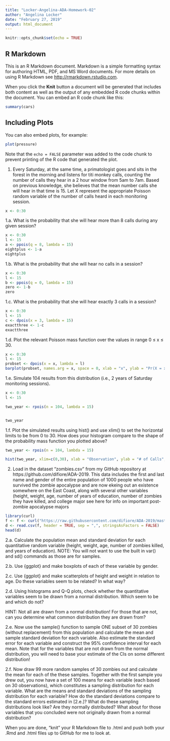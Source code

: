 ```yaml
---
title: "Locker-Angelina-ADA-Homework-02"
author: "Angelina Locker"
date: "February 27, 2019"
output: html_document
---
```


```r
knitr::opts_chunk$set(echo = TRUE)
```

## R Markdown

This is an R Markdown document. Markdown is a simple formatting syntax for authoring HTML, PDF, and MS Word documents. For more details on using R Markdown see <http://rmarkdown.rstudio.com>.

When you click the **Knit** button a document will be generated that includes both content as well as the output of any embedded R code chunks within the document. You can embed an R code chunk like this:

```r
summary(cars)
```

## Including Plots

You can also embed plots, for example:

```r
plot(pressure)
```

Note that the `echo = FALSE` parameter was added to the code chunk to prevent printing of the R code that generated the plot.

1. Every Saturday, at the same time, a primatologist goes and sits in the forest in the morning and listens for titi monkey calls, counting the number of calls they hear in a 2 hour window from 5am to 7am. Based on previous knowledge, she believes that the mean number calls she will hear in that time is 15. Let X represent the appropriate Poisson random variable of the number of calls heard in each monitoring session.

```r
x <- 0:30
```

1.a. What is the probability that she will hear more than 8 calls during any given session?

``` r
x <- 0:30
l <- 15
a <- ppois(q = 8, lambda = 15)
eightplus <- 1-a
eightplus
```


1.b. What is the probability that she will hear no calls in a session?

``` r
x <- 0:30
l <- 15
b <- ppois(q = 0, lambda = 15)
zero <- 1-b
zero
```

1.c. What is the probability that she will hear exactly 3 calls in a session?

```r
x <- 0:30
l <- 15
c <- dpois(x = 3, lambda = 15)
exactthree <- 1-c
exactthree
```

1.d. Plot the relevant Poisson mass function over the values in range 0 ≤ x ≤ 30.

```r
 
x <- 0:30
l <- 15
probset <- dpois(x = x, lambda = l)
barplot(probset, names.arg = x, space = 0, xlab = "x", ylab = "Pr(X = x)", main = paste0("Probability Mass Function\nlambda = ", 15))

```
 

1.e. Simulate 104 results from this distribution (i.e., 2 years of Saturday monitoring sessions).


```r

x <- 0:30
l <- 15

two_year <- rpois(n = 104, lambda = 15)


two_year

```


1.f. Plot the simulated results using hist() and use xlim() to set the horizontal limits to be from 0 to 30. How does your histogram compare to the shape of the probability mass function you plotted above?

```r
two_year <- rpois(n = 104, lambda = 15)

hist(two_year, xlim=c(0,30), xlab = "Observation", ylab = "# of Calls", main = "# of Calls in Two Years of Observations")

```

2. Load in the dataset “zombies.csv” from my GitHub repository at https://github.com/difiore/ADA-2019. This data includes the first and last name and gender of the entire population of 1000 people who have survived the zombie apocalypse and are now ekeing out an existence somewhere on the East Coast, along with several other variables (height, weight, age, number of years of education, number of zombies they have killed, and college major see here for info on important post-zombie apocalypse majors

```r

library(curl)
f <- f <- curl("https://raw.githubusercontent.com/difiore/ADA-2019/master/zombies.csv")
d <- read.csv(f, header = TRUE, sep = ",", stringsAsFactors = FALSE)
head(d)
```

2.a. Calculate the population mean and standard deviation for each quantitative random variable (height, weight, age, number of zombies killed, and years of education).
NOTE: You will not want to use the built in var() and sd() commands as those are for samples.

2.b. Use {ggplot} and make boxplots of each of these variable by gender.

2.c. Use {ggplot} and make scatterplots of height and weight in relation to age. Do these variables seem to be related? In what way?

2.d. Using histograms and Q-Q plots, check whether the quantitative variables seem to be drawn from a normal distribution. Which seem to be and which do not?

HINT: Not all are drawn from a normal distribution! For those that are not, can you determine what common distribution they are drawn from?

2.e. Now use the sample() function to sample ONE subset of 30 zombies (without replacement) from this population and calculate the mean and sample standard deviation for each variable. Also estimate the standard error for each variable and construct the 95% confidence interval for each mean. Note that for the variables that are not drawn from the normal distribution, you will need to base your estimate of the CIs on some different distribution!

2.f. Now draw 99 more random samples of 30 zombies out and calculate the mean for each of the these samples. Together with the first sample you drew out, you now have a set of 100 means for each variable (each based on 30 observations), which constitutes a sampling distribution for each variable. What are the means and standard deviations of the sampling distribution for each variable? How do the standard deviations compare to the standard errors estimated in [2.e.]? What do these sampling distributions look like? Are they normally distributed? What about for those variables that you concluded were not originally drawn from a normal distribution?

When you are done, “knit” your R Markdown file to .html and push both your .Rmd and .html files up to GitHub for me to look at.

